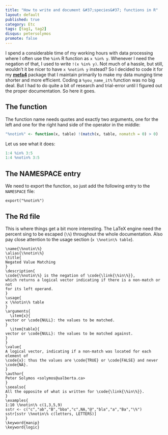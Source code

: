 ```yaml
---
title: "How to write and document &#37;species&#37; functions in R"
layout: default
published: true
category: Etc
tags: [tag1, tag2]
disqus: petersolymos
promote: false
---
```


I spend a considerable time of my working hours with data processing where I often use the `%in%` R function as `x %in% y`. Whenever I need the negation of that, I used to write `!(x %in% y)`. Not much of a hassle, but still, wouldn't it be nicer to have `x %notin% y` instead? So I decided to code it for my [**mefa4**](https://CRAN.R-project.org/package=mefa4) package that I maintain primarily to make my data munging time shorter and more efficient. Coding a `%you_name_it%` function was no big deal. But I had to do quite a bit of research and trial-error until I figured out the proper documentation. So here it goes.

## The function

The function name needs quotes and exactly two arguments, one for the left and one for the right hand side of the operator in the middle:

```r
"%notin%" <- function(x, table) !(match(x, table, nomatch = 0) > 0)
```

Let us see what it does:

```r
1:4 %in% 3:5
1:4 %notin% 3:5
```

## The NAMESPACE entry

We need to export the function, so just add the following entry to the `NAMESPACE` file:

```
export("%notin%")
```

## The Rd file

This is where things get a bit more interesting. The LaTeX engine need the percent sing to be escaped (`\%`) throughout the whole documentation. Also pay close attention to the usage section (`x \%notin\% table`).

```
\name{\%notin\%}
\alias{\%notin\%}
\title{
Negated Value Matching
}
\description{
\code{\%notin\%} is the negation of \code{\link{\%in\%}}, 
which returns a logical vector indicating if there is a non-match or not 
for its left operand.
}
\usage{
x \%notin\% table
}
\arguments{
  \item{x}{
vector or \code{NULL}: the values to be matched.
}
  \item{table}{
vector or \code{NULL}: the values to be matched against.
}
}
\value{
A logical vector, indicating if a non-match was located for each element of 
\code{x}: thus the values are \code{TRUE} or \code{FALSE} and never \code{NA}.
}
\author{
Peter Solymos <solymos@ualberta.ca>
}
\seealso{
All the opposite of what is written for \code{\link{\%in\%}}.
}
\examples{
1:10 \%notin\% c(1,3,5,9)
sstr <- c("c","ab","B","bba","c",NA,"@","bla","a","Ba","\%")
sstr[sstr \%notin\% c(letters, LETTERS)]
}
\keyword{manip}
\keyword{logic}
```
